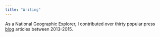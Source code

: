 ```yaml
---
title: "Writing"
---
```


As a National Geographic Explorer, I contributed over thirty popular press [blog](https://blog.nationalgeographic.org/author/carabrook/ "blog") articles between 2013-2015.


